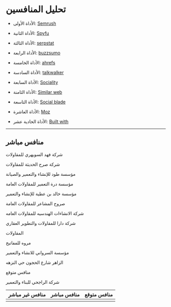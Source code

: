 # تحليل المنافسين

* الأداة الأولى: [Semrush](https://www.semrush.com/)

* الأداة الثانية: [Spyfu](https://www.spyfu.com/)

* الأداة الثالثة: [serpstat](https://serpstat.com/)

* الأداة الرابعة: [buzzsumo](https://buzzsumo.com/)

* الأداة  الخامسة: [ahrefs](https://ahrefs.com/)

* الأداة السادسة: [talkwalker](https://www.talkwalker.com/)

* الأداة السابعة: [Sociality](https://sociality.io/)

* الأداة الثامنة: [Similar web](https://www.similarweb.com/)

* الأداة التاسعة: [Social blade](https://socialblade.com/)

* الأداة العاشرة: [Moz](https://moz.com/domain-analysis)

* الأداة الحادية عشر: [Built with](https://builtwith.com/)

---

## منافس مباشر

شركة فهد السويهري للمقاولات

شركة صرح الحديثة للمقاولات

مؤسسة طود للإنشاء والتعمير والصيانة

مؤسسة درة التعمير للمقاولات العامة

مؤسسة خالد بن عطية للإنشاء والتعمير

صروح المشاعر للمقاولات العامة

شركة الانشاءات الهندسيه للمقاولات العامه

شركة دارا للمقاولات والتطوير العقاري

المقاولات

مروه للمفاتيح

مؤسسة السرواني للانشاء والتعمير

الزاهر شارع الحجون حي النزهه

منافس متوقع

شركة الراجحي للبناء والتعمير



| منافس غير مباشر | منافس مباشر | منافس متوقع |
| -------- | ---- | --- |
|  |  |  |